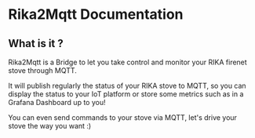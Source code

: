 # Rika2Mqtt Documentation

## What is it ?
Rika2Mqtt is a Bridge to let you take control and monitor your RIKA firenet stove through MQTT.

It will publish regularly the status of your RIKA stove to MQTT, so you can display the status to your IoT platform or store some metrics such as in a Grafana Dashboard up to you!

You can even send commands to your stove via MQTT, let's drive your stove the way you want :)
